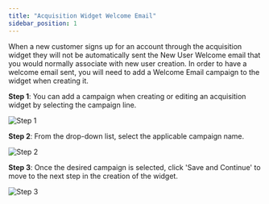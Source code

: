 ```yaml
---
title: "Acquisition Widget Welcome Email"
sidebar_position: 1
---
```


When a new customer signs up for an account through the acquisition widget they will not be automatically sent the New User Welcome email that you would normally associate with new user creation. In order to have a welcome email sent, you will need to add a Welcome Email campaign to the widget when creating it.

**Step 1**: You can add a campaign when creating or editing an acquisition widget by selecting the campaign line.

![Step 1](/img/marketing-acquisition-widgets/welcome-email-step1.jpg)

**Step 2**: From the drop-down list, select the applicable campaign name.

![Step 2](/img/marketing-acquisition-widgets/welcome-email-step2.jpg)

**Step 3**: Once the desired campaign is selected, click 'Save and Continue' to move to the next step in the creation of the widget.

![Step 3](/img/marketing-acquisition-widgets/welcome-email-step3.jpg)